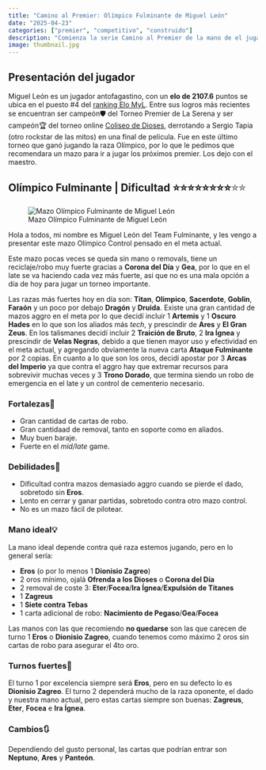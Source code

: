 ```yaml
---
title: "Camino al Premier: Olímpico Fulminante de Miguel León"
date: "2025-04-23"
categories: ["premier", "competitivo", "construido"]
description: "Comienza la serie Camino al Premier de la mano de el jugador que más éxito ha tenido recientemente con la raza Olímpico."
image: thumbnail.jpg
---
```


## Presentación del jugador

Miguel León es un jugador antofagastino, con un **elo de 2107.6** puntos se ubica en el puesto #4 del [ranking Elo MyL](https://datosyleyendas.com/elo-myl). Entre sus logros más recientes se encuentran ser campeón🛡️ del Torneo Premier de La Serena y ser campeón🏆 del torneo online [Coliseo de Dioses](https://www.youtube.com/watch?v=VVOO8dG6_rM&ab_channel=ColiseoMitero), derrotando a Sergio Tapia (otro rockstar de las mitos) en una final de película. Fue en este último torneo que ganó jugando la raza Olímpico, por lo que le pedimos que recomendara un mazo para ir a jugar los próximos premier. Los dejo con el maestro.

## Olímpico Fulminante \| Dificultad ⭐⭐⭐⭐⭐⭐⭐⭐[⭐⭐]{style="color: transparent; text-shadow: 0 0 0 gray;"}

![Mazo Olímpico Fulminante de Miguel León](olimpico-fulminante.png){fig-align="center"}

Hola a todos, mi nombre es Miguel León del Team Fulminante, y les vengo a presentar este mazo Olímpico Control pensado en el meta actual.

Este mazo pocas veces se queda sin mano o removals, tiene un reciclaje/robo muy fuerte gracias a **Corona del Día** y **Gea**, por lo que en el late se va haciendo cada vez más fuerte, asi que no es una mala opción a día de hoy para jugar un torneo importante.

Las razas más fuertes hoy en día son: **Titan**, **Olimpico**, **Sacerdote**, **Goblin**, **Faraón** y un poco por debajo **Dragón** y **Druida**. Existe una gran cantidad de mazos aggro en el meta por lo que decidí incluir 1 **Artemis** y 1 **Oscuro Hades** en lo que son los aliados más *tech*, y prescindir de **Ares** y **El Gran Zeus**. En los talismanes decidí incluir 2 **Traición de Bruto**, 2 **Ira Ígnea** y prescindir de **Velas Negras**, debido a que tienen mayor uso y efectividad en el meta actual, y agregando obviamente la nueva carta **Ataque Fulminante** por 2 copias. En cuanto a lo que son los oros, decidí apostar por 3 **Arcas del Imperio** ya que contra el aggro hay que extremar recursos para sobrevivir muchas veces y 3 **Trono Dorado**, que termina siendo un robo de emergencia en el late y un control de cementerio necesario.

### Fortalezas💪

-   Gran cantidad de cartas de robo.
-   Gran cantidaad de removal, tanto en soporte como en aliados.
-   Muy buen baraje.
-   Fuerte en el *mid/late* game.

### Debilidades💩

-   Dificultad contra mazos demasiado aggro cuando se pierde el dado, sobretodo sin **Eros**.
-   Lento en cerrar y ganar partidas, sobretodo contra otro mazo control.
-   No es un mazo fácil de pilotear.

### Mano ideal💡

La mano ideal depende contra qué raza estemos jugando, pero en lo general sería:

-   **Eros** (o por lo menos 1 **Dionisio Zagreo**)
-   2 oros mínimo, ojalá **Ofrenda a los Dioses** o **Corona del Día**
-   2 removal de coste 3: **Eter**/**Focea**/**Ira Ígnea**/**Expulsión de Titanes**
-   1 **Zagreus**
-   1 **Siete contra Tebas**
-   1 carta adicional de robo: **Nacimiento de Pegaso**/**Gea**/**Focea**

Las manos con las que recomiendo **no quedarse** son las que carecen de turno 1 **Eros** o **Dionisio Zagreo**, cuando tenemos como máximo 2 oros sin cartas de robo para asegurar el 4to oro.

### Turnos fuertes💯

El turno 1 por excelencia siempre será **Eros**, pero en su defecto lo es **Dionisio Zagreo**. El turno 2 dependerá mucho de la raza oponente, el dado y nuestra mano actual, pero estas cartas siempre son buenas: **Zagreus**, **Eter**, **Focea** e **Ira Ígnea**.

### Cambios🔃

Dependiendo del gusto personal, las cartas que podrían entrar son **Neptuno**, **Ares** y **Panteón**.
